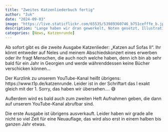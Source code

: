 ```yaml
---
title: "Zweites Katzenliederbuch fertig"
author: "žuk"
date: "2024-09-03"
image: "https://live.staticflickr.com/65535/53989360746_b751cefffe_b.jpg"
description: "Lange haben wir dran gewerkelt, Noten gesetzt, Illustrationen gemalt – jetzt ist es endlich soweit: Unser zweites Liederbuch geht an den Start!"
categories: [News, Katzenrunde]
---
```


Ab sofort gibt es die zweite Ausgabe Katzenlieder: „Katzen auf Sofas II“. Ihr könnt entweder auf Neles und meinem Abschiedskonzert eines erwerben oder ihr fragt Menschen, die auch noch welche haben, denn ich bin ab sehr bald für ein Jahr in Georgien und werde währenddessen keine Bücher verschicken können...

Der Kurzlink zu unserem YouTube-Kanal heißt übrigens: https://www.t1p.de/katzenrunde. Leider ist in der Schriftart das l exakt gleich mit der 1. Sorry, das haben wir übersehen.... 😅

Außerdem wird es bald auch zum zweiten Heft Aufnahmen geben, die dann auf unserem YouTube-Kanal abrufbar sind.

Die erste Ausgabe ist übrigens ausverkauft. Leider haben wir grade alle nicht so viel Zeit für eine Neuauflage, das wird also erst in einem halben bis ganzen Jahr etwas.
